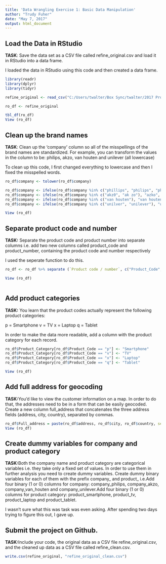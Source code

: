 ---
title: 'Data Wrangling Exercise 1: Basic Data Manipulation'
author: "Trudy Fuher"
date: "May 7, 2017"
output: html_document
---

## Load the Data in RStudio
**TASK**: Save the data set as a CSV file called refine_original.csv and load it in RStudio into a data frame.

I loaded the data in RStudio using this code and then created a data frame. 

```{r}
library(readr)
library(dplyr)
library(tidyr)

refine_original <- read_csv("C:/Users/twalter/Box Sync/twalter/2017 Projects/Foundations of Data Science/Data Wrangling/refine_original.csv")

ro_df <- refine_original 

tbl_df(ro_df)
View (ro_df)

```

## Clean up the brand names  
**TASK**: Clean up the 'company' column so all of the misspellings of the brand names are standardized. For example, you can transform the values in the column to be: philips, akzo, van houten and unilever (all lowercase)

To clean up this code, I first changed everything to lowercase and then I fixed the misspelled words. 

```{r}
ro_df$company <- tolower(ro_df$company)

ro_df$company <- ifelse(ro_df$company %in% c("phillips", "philips", "phllips", "phillps", "fillips", "phlips"), "philips", ro_df$company)
ro_df$company <- ifelse(ro_df$company %in% c("akz0", "ak zo"), "azko", ro_df$company)
ro_df$company <- ifelse(ro_df$company %in% c("van houten"), "van houten", ro_df$company)
ro_df$company <- ifelse(ro_df$company %in% c("unilver", "unilever"), "unilever", ro_df$company)

View (ro_df)
```


## Separate product code and number  
**TASK:** Separate the product code and product number into separate columns i.e. add two new columns called product_code and product_number, containing the product code and number respectively

I used the seperate function to do this. 
```{r}
ro_df <- ro_df %>% separate (`Product code / number`, c("Product_Code", "Product_Number"), "-", extra = "merge")

View (ro_df)
 
```

## Add product categories
**TASK:** You learn that the product codes actually represent the following product categories:

p = Smartphone
v = TV
x = Laptop
q = Tablet

In order to make the data more readable, add a column with the product category for each record.
```{r}
ro_df$Product_Category[ro_df$Product_Code == "p"] <- "Smartphone"
ro_df$Product_Category[ro_df$Product_Code == "v"] <- "TV"
ro_df$Product_Category[ro_df$Product_Code == "x"] <- "Laptop"
ro_df$Product_Category[ro_df$Product_Code == "q"] <- "Tablet"

View (ro_df)
```



## Add full address for geocoding
**TASK:**You'd like to view the customer information on a map. In order to do that, the addresses need to be in a form that can be easily geocoded. Create a new column full_address that concatenates the three address fields (address, city, country), separated by commas.

```{r}
ro_df$Full_address = paste(ro_df$address, ro_df$city, ro_df$country, sep = ", ")
View (ro_df)
```


## Create dummy variables for company and product category
**TASK:**Both the company name and product category are categorical variables i.e. they take only a fixed set of values. In order to use them in further analysis you need to create dummy variables. Create dummy binary variables for each of them with the prefix company_ and product_ i.e.Add four binary (1 or 0) columns for company: company_philips, company_akzo, company_van_houten and company_unilever.Add four binary (1 or 0) columns for product category: product_smartphone, product_tv, product_laptop and product_tablet.

I wasn't sure what this was task was even asking. After spending two days trying to figure this out, I gave up. 

## Submit the project on Github. 
**TASK:**Include your code, the original data as a CSV file refine_original.csv, and the cleaned up data as a CSV file called refine_clean.csv.

```{r}

write.csv(refine_original, "refine_original_clean.csv")

```

